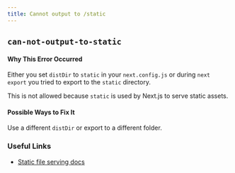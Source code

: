 ```yaml
---
title: Cannot output to /static
---
```


## `can-not-output-to-static`

#### Why This Error Occurred

Either you set `distDir` to `static` in your `next.config.js` or during `next export` you tried to export to the `static` directory.

This is not allowed because `static` is used by Next.js to serve static assets.

#### Possible Ways to Fix It

Use a different `distDir` or export to a different folder.

### Useful Links

- [Static file serving docs](/docs/pages/building-your-application/optimizing/static-assets)
